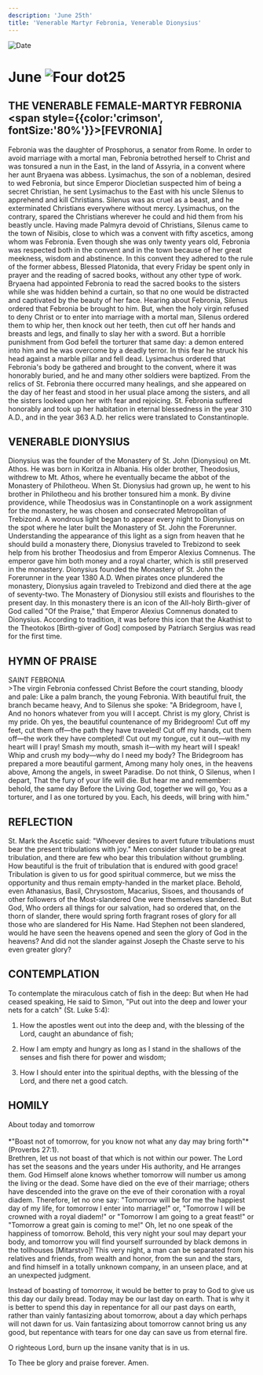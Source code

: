 ```yaml
---
description: 'June 25th'
title: 'Venerable Martyr Febronia, Venerable Dionysius'
---
```


<RunningHead />
<Image src="/title-imprint.png" height={68} width={50} alt="Date" className="title-imprint"/>

# <div id="date">June <Image className="four-dot" src="/four-dot.png" height={15} width={15} alt="Four dot" />25</div>

## THE VENERABLE FEMALE-MARTYR FEBRONIA <br /><span style={{color:'crimson', fontSize:'80%'}}>[FEVRONIA]</span>

Febronia was the daughter of Prosphorus, a senator from Rome. In order to avoid marriage with a mortal man, Febronia betrothed herself to Christ and was tonsured a nun in the East, in the land of Assyria, in a convent where her aunt Bryaena was abbess. Lysimachus, the son of a nobleman, desired to wed Febronia, but since Emperor Diocletian suspected him of being a secret Christian, he sent Lysimachus to the East with his uncle Silenus to apprehend and kill Christians. Silenus was as cruel as a beast, and he exterminated Christians everywhere without mercy. Lysimachus, on the contrary, spared the Christians wherever he could and hid them from his beastly uncle. Having made Palmyra devoid of Christians, Silenus came to the town of Nisibis, close to which was a convent with fifty ascetics, among whom was Febronia. Even though she was only twenty years old, Febronia was respected both in the convent and in the town because of her great meekness, wisdom and abstinence. In this convent they adhered to the rule of the former abbess, Blessed Platonida, that every Friday be spent only in prayer and the reading of sacred books, without any other type of work. Bryaena had appointed Febronia to read the sacred books to the sisters while she was hidden behind a curtain, so that no one would be distracted and captivated by the beauty of her face. Hearing about Febronia, Silenus ordered that Febronia be brought to him. But, when the holy virgin refused to deny Christ or to enter into marriage with a mortal man, Silenus ordered them to whip her, then knock out her teeth, then cut off her hands and breasts and legs, and finally to slay her with a sword. But a horrible punishment from God befell the torturer that same day: a demon entered into him and he was overcome by a deadly terror. In this fear he struck his head against a marble pillar and fell dead. Lysimachus ordered that Febronia's body be gathered and brought to the convent, where it was honorably buried, and he and many other soldiers were baptized. From the relics of St. Febronia there occurred many healings, and she appeared on the day of her feast and stood in her usual place among the sisters, and all the sisters looked upon her with fear and rejoicing. St. Febronia suffered honorably and took up her habitation in eternal blessedness in the year 310 A.D., and in the year 363 A.D. her relics were translated to Constantinople.

## VENERABLE DIONYSIUS

Dionysius was the founder of the Monastery of St. John (Dionysiou) on Mt. Athos. He was born in Koritza in Albania. His older brother, Theodosius, withdrew to Mt. Athos, where he eventually became the abbot of the Monastery of Philotheou. When St. Dionysius had grown up, he went to his brother in Philotheou and his brother tonsured him a monk. By divine providence, while Theodosius was in Constantinople on a work assignment for the monastery, he was chosen and consecrated Metropolitan of Trebizond. A wondrous light began to appear every night to Dionysius on the spot where he later built the Monastery of St. John the Forerunner. Understanding the appearance of this light as a sign from heaven that he should build a monastery there, Dionysius traveled to Trebizond to seek help from his brother Theodosius and from Emperor Alexius Comnenus. The emperor gave him both money and a royal charter, which is still preserved in the monastery. Dionysius founded the Monastery of St. John the Forerunner in the year 1380 A.D. When pirates once plundered the monastery, Dionysius again traveled to Trebizond and died there at the age of seventy-two. The Monastery of Dionysiou still exists and flourishes to the present day. In this monastery there is an icon of the All-holy Birth-giver of God called "Of the Praise," that Emperor Alexius Comnenus donated to Dionysius. According to tradition, it was before this icon that the Akathist to the Theotokos [Birth-giver of God] composed by Patriarch Sergius was read for the first time.


## HYMN OF PRAISE
<div style={{textAlign:'center', color:'crimson', fontWeight:'bold'}}>
SAINT FEBRONIA
</div>
>The virgin Febronia confessed Christ  
Before the court standing, bloody and pale:  
Like a palm branch, the young Febronia.  
With beautiful fruit, the branch became heavy,  
And to Silenus she spoke: "A Bridegroom, have I,  
And no honors whatever from you will I accept.  
Christ is my glory, Christ is my pride.  
Oh yes, the beautiful countenance of my Bridegroom!  
Cut off my feet, cut them off—the path they have traveled!  
Cut off my hands, cut them off—the work they have completed!  
Cut out my tongue, cut it out—with my heart will I pray!  
Smash my mouth, smash it—with my heart will I speak!  
Whip and crush my body—why do I need my body?  
The Bridegroom has prepared a more beautiful garment,  
Among many holy ones, in the heavens above,  
Among the angels, in sweet Paradise.  
Do not think, O Silenus, when I depart,  
That the fury of your life will die.  
But hear me and remember: behold, the same day  
Before the Living God, together we will go,  
You as a torturer, and I as one tortured by you.  
Each, his deeds, will bring with him."  

## REFLECTION

St. Mark the Ascetic said: "Whoever desires to avert future tribulations must bear the present tribulations with joy." Men consider slander to be a great tribulation, and there are few who bear this tribulation without grumbling. How beautiful is the fruit of tribulation that is endured with good grace! Tribulation is given to us for good spiritual commerce, but we miss the opportunity and thus remain empty-handed in the market place. Behold, even Athanasius, Basil, Chrysostom, Macarius, Sisoes, and thousands of other followers of the Most-slandered One were themselves slandered. But God, Who orders all things for our salvation, had so ordered that, on the thorn of slander, there would spring forth fragrant roses of glory for all those who are slandered for His Name. Had Stephen not been slandered, would he have seen the heavens opened and seen the glory of God in the heavens? And did not the slander against Joseph the Chaste serve to his even greater glory?

## CONTEMPLATION

To contemplate the miraculous catch of fish in the deep: But when He had ceased speaking, He said to Simon, "Put out into the deep and lower your nets for a catch" (St. Luke 5:4):

1. How the apostles went out into the deep and, with the blessing of the Lord, caught an abundance of fish;

2. How I am empty and hungry as long as I stand in the shallows of the senses and fish there for power and wisdom;

3. How I should enter into the spiritual depths, with the blessing of the Lord, and there net a good catch.


## HOMILY
<div style={{textAlign:'center', color:'crimson', fontWeight:'bold'}}>
About today and tomorrow
</div>
<br />
<div style={{textAlign:'right'}}>
*"Boast not of tomorrow, for you know not what any day may bring forth"* (Proverbs 27:1).
</div>
Brethren, let us not boast of that which is not within our power. The Lord has set the seasons and the years under His authority, and He arranges them. God Himself alone knows whether tomorrow will number us among the living or the dead. Some have died on the eve of their marriage; others have descended into the grave on the eve of their coronation with a royal diadem. Therefore, let no one say: "Tomorrow will be for me the happiest day of my life, for tomorrow I enter into marriage!" or, "Tomorrow I will be crowned with a royal diadem!" or "Tomorrow I am going to a great feast!" or "Tomorrow a great gain is coming to me!" Oh, let no one speak of the happiness of tomorrow. Behold, this very night your soul may depart your body, and tomorrow you will find yourself surrounded by black demons in the tollhouses [Mitarstvo]! This very night, a man can be separated from his relatives and friends, from wealth and honor, from the sun and the stars, and find himself in a totally unknown company, in an unseen place, and at an unexpected judgment.

Instead of boasting of tomorrow, it would be better to pray to God to give us this day our daily bread. Today may be our last day on earth. That is why it is better to spend this day in repentance for all our past days on earth, rather than vainly fantasizing about tomorrow, about a day which perhaps will not dawn for us. Vain fantasizing about tomorrow cannot bring us any good, but repentance with tears for one day can save us from eternal fire.

O righteous Lord, burn up the insane vanity that is in us.

To Thee be glory and praise forever. Amen.